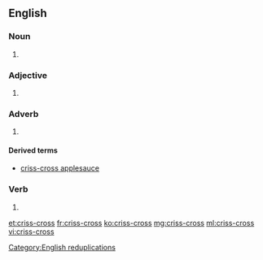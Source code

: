 ==English==

===Noun===
{{en-noun|es}}
# {{alternative spelling of|crisscross}}

===Adjective===
{{en-adj}}
# {{alternative spelling of|crisscross}}

===Adverb===
{{en-adv}}

# {{alternative spelling of|crisscross}}

====Derived terms====
* [[criss-cross applesauce]]

===Verb===
{{en-verb|crisscross|es}}

# {{alternative spelling of|crisscross}}

[[Category:English reduplications]]

[[et:criss-cross]]
[[fr:criss-cross]]
[[ko:criss-cross]]
[[mg:criss-cross]]
[[ml:criss-cross]]
[[vi:criss-cross]]